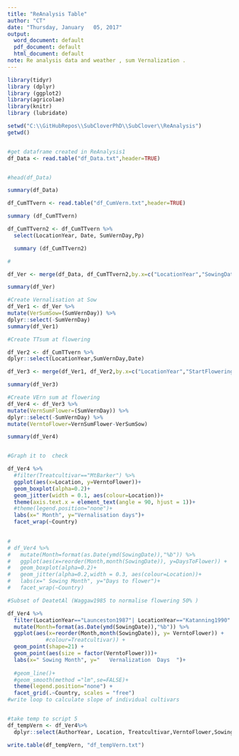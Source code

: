 ```yaml
---
title: "ReAnalysis Table"
author: "CT"
date: "Thursday, January   05, 2017"
output:
  word_document: default
  pdf_document: default
  html_document: default
note: Re analysis data and weather , sum Vernalization .
---
```


```r
library(tidyr)
library (dplyr)
library (ggplot2)
library(agricolae)
library(knitr)
library (lubridate)

```
 


```r
setwd("C:\\GitHubRepos\\SubCloverPhD\\SubClover\\ReAnalysis")
getwd()


#get dataframe created in ReAnalysis1
df_Data <- read.table("df_Data.txt",header=TRUE)


#head(df_Data)

summary(df_Data)

```

```r
df_CumTTvern <- read.table("df_CumVern.txt",header=TRUE)

summary (df_CumTTvern)

```

```r
df_CumTTvern2 <- df_CumTTvern %>%
  select(LocationYear, Date, SumVernDay,Pp)

  summary (df_CumTTvern2)
```

```r
#

df_Ver <- merge(df_Data, df_CumTTvern2,by.x=c("LocationYear","SowingDate"), by.y=c("LocationYear","Date"))

summary(df_Ver)

```

```r
#Create Vernalisation at Sow
df_Ver1 <- df_Ver %>%
mutate(VerSumSow=(SumVernDay)) %>%
dplyr::select(-SumVernDay)
summary(df_Ver1)

```


```r
#Create TTsum at flowering

df_Ver2 <- df_CumTTvern %>%
dplyr::select(LocationYear,SumVernDay,Date)

df_Ver3 <- merge(df_Ver1, df_Ver2,by.x=c("LocationYear","StartFlowering"), by.y=c("LocationYear","Date"))

summary(df_Ver3)
```


```r
#Create VErn sum at flowering 
df_Ver4 <- df_Ver3 %>%
mutate(VernSumFlower=(SumVernDay)) %>%
dplyr::select(-SumVernDay) %>%
mutate(VerntoFlower=VernSumFlower-VerSumSow)

summary(df_Ver4)



```

```r
#Graph it to  check 

df_Ver4 %>%
  #filter(Treatcultivar=="MtBarker") %>%
  ggplot(aes(x=Location, y=VerntoFlower))+
  geom_boxplot(alpha=0.2)+
  geom_jitter(width = 0.1, aes(colour=Location))+
  theme(axis.text.x = element_text(angle = 90, hjust = 1))+
  #theme(legend.position="none")+
  labs(x=" Month", y="Vernalisation days")+
  facet_wrap(~Country)
  

```



```r
# 
# df_Ver4 %>%
#   mutate(Month=format(as.Date(ymd(SowingDate)),"%b")) %>%
#   ggplot(aes(x=reorder(Month,month(SowingDate)), y=DaysToFlower)) +
#   geom_boxplot(alpha=0.2)+
#   geom_jitter(alpha=0.2,width = 0.3, aes(colour=Location))+
#   labs(x=" Sowing Month", y="Days to flower")+
#   facet_wrap(~Country)
```



```r
#Subset of DeatetAl (Waggaw1985 to normalise flowering 50% )

df_Ver4 %>%
  filter(LocationYear=="Launceston1987"| LocationYear=="Katanning1990"| LocationYear=="Condobolin1986"| LocationYear=="Melbourne1969" ) %>%
  mutate(Month=format(as.Date(ymd(SowingDate)),"%b")) %>%
  ggplot(aes(x=reorder(Month,month(SowingDate)), y= VerntoFlower)) +
            #colour=Treatcultivar)) +
  geom_point(shape=21) +
  geom_point(aes(size = factor(VerntoFlower)))+
  labs(x=" Sowing Month", y="   Vernalization  Days  ")+
  
  #geom_line()+
  #geom_smooth(method ="lm",se=FALSE)+
  theme(legend.position="none") +
  facet_grid(.~Country, scales = "free")
#write loop to calculate slope of individual cultivars 



```

```r

#take temp to script 5
df_tempVern <- df_Ver4%>%
  dplyr::select(AuthorYear, Location, Treatcultivar,VerntoFlower,SowingDate)

write.table(df_tempVern, "df_tempVern.txt")


```

